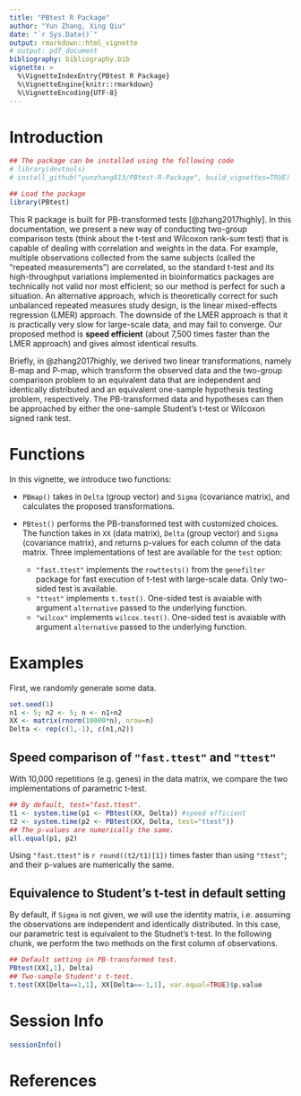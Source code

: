 ```yaml
---
title: "PBtest R Package"
author: "Yun Zhang, Xing Qiu"
date: "`r Sys.Date()`"
output: rmarkdown::html_vignette
# output: pdf_document
bibliography: bibliography.bib
vignette: >
  %\VignetteIndexEntry{PBtest R Package}
  %\VignetteEngine{knitr::rmarkdown}
  %\VignetteEncoding{UTF-8}
---
```


################################################################    
                      
# Introduction

```r
## The package can be installed using the following code
# library(devtools)
# install_github("yunzhang813/PBtest-R-Package", build_vignettes=TRUE)

## Load the package
library(PBtest)
```

This R package is built for PB-transformed tests [@zhang2017highly].  In this documentation, we present a new way of conducting two-group comparison tests (think about the t-test and Wilcoxon rank-sum test) that is capable of dealing with correlation and weights in the data.  For example, multiple observations collected from the same subjects (called the "repeated measurements") are correlated, so the standard t-test and its high-throughput variations implemented in bioinformatics packages are technically not valid nor most efficient; so our method is perfect for such a situation.  An alternative approach, which is theoretically correct for such unbalanced repeated measures study design, is the linear mixed-effects regression (LMER) approach.  The downside of the LMER approach is that it is practically very slow for large-scale data, and may fail to converge.  Our proposed method is **speed efficient** (about 7,500 times faster than the LMER approach) and gives almost identical results.

Briefly, in @zhang2017highly, we derived two linear transformations, namely B-map and P-map, which transform the observed data and the two-group comparison problem to an equivalent data that are independent and identically distributed and an equivalent one-sample hypothesis testing problem, respectively. The PB-transformed data and hypotheses can then be approached by either the one-sample Student's t-test or Wilcoxon signed rank test.

################################################################

# Functions

In this vignette, we introduce two functions:

* `PBmap()` takes in `Delta` (group vector) and `Sigma` (covariance matrix), and calculates the proposed transformations.

* `PBtest()` performs the PB-transformed test with customized choices. The function takes in `XX` (data matrix), `Delta` (group vector) and `Sigma` (covariance matrix), and returns p-values for each column of the data matrix. Three implementations of test are available for the `test` option:
    + `"fast.ttest"` implements the `rowttests()` from the `genefilter` package for fast execution of t-test with large-scale data. Only two-sided test is available.
    + `"ttest"` implements `t.test()`. One-sided test is avaiable with argument `alternative` passed to the underlying function.
    + `"wilcox"` implements `wilcox.test()`. One-sided test is avaiable with argument `alternative` passed to the underlying function.

################################################################

# Examples

First, we randomly generate some data.

```r
set.seed(1)
n1 <- 5; n2 <- 5; n <- n1+n2
XX <- matrix(rnorm(10000*n), nrow=n)
Delta <- rep(c(1,-1), c(n1,n2))
```

## Speed comparison of `"fast.ttest"` and `"ttest"` 

With 10,000 repetitions (e.g. genes) in the data matrix, we compare the two implementations of parametric t-test.

```r
## By default, test="fast.ttest". 
t1 <- system.time(p1 <- PBtest(XX, Delta)) #speed efficient
t2 <- system.time(p2 <- PBtest(XX, Delta, test="ttest"))
## The p-values are numerically the same.
all.equal(p1, p2)
```

Using `"fast.ttest"` is `r round((t2/t1)[1])` times faster than using `"ttest"`; and their p-values are numerically the same.


## Equivalence to Student's t-test in default setting

By default, if `Sigma` is not given, we will use the identity matrix, i.e. assuming the observations are independent and identically distributed. In this case, our parametric test is equivalent to the Studnet's t-test. In the following chunk, we perform the two methods on the first column of observations.

```r
## Default setting in PB-transformed test.
PBtest(XX[,1], Delta)
## Two-sample Student's t-test.
t.test(XX[Delta==1,1], XX[Delta==-1,1], var.equal=TRUE)$p.value
```







################################################################

# Session Info

```r
sessionInfo()
```

# References

